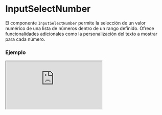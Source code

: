 
# InputSelectNumber

El componente `InputSelectNumber` permite la selección de un valor numérico de una lista de números dentro de un rango definido. Ofrece funcionalidades adicionales como la personalización del texto a mostrar para cada número.

### Ejemplo

<Iframe
  minHeightIframe="30dvh"
  src="https://fenextjs-component-storybook.vercel.app/iframe.html?args=&id=input-inputselectnumber--index&viewMode=story"
/>

### Importacion

Para importar el componente InputSelectNumber, se puede hacer desde fenextjs

```tsx copy
import { InputSelectNumber } from "fenextjs";
```

### Parametros

| Parametro    | Tipo                   | Requerido | Default | Descripcion                                                                                                          |
| ------------ | ---------------------- | --------- | ------- | -------------------------------------------------------------------------------------------------------------------- |
| onChange     | (n?: number) =\> void  | no        |         | Función que se ejecuta cuando el valor seleccionado cambia.                                                          |
| defaultValue | number                 | no        |         | Valor numérico por defecto seleccionado.                                                                             |
| min          | number                 | no        |         | El valor mínimo permitido en el rango de selección.                                                                  |
| max          | number                 | no        |         | El valor máximo permitido en el rango de selección.                                                                  |
| parseText    | (e: number) =\> string | no        |         | Función utilizada para convertir el número seleccionado en una cadena de texto personalizada a mostrar en el select. |

### Storybook

Para ver el storybook del componente lo puede hacer con este [link](https://fenextjs-component-storybook.vercel.app/?path=/story/input-inputselectnumber--index)

### Usos

- Uso básico de InputSelectNumber

```tsx copy
<InputSelectNumber
  min={1}
  max={10}
  defaultValue={5}
  onChange={(n) => console.log("Valor seleccionado:", n)}
/>
```

- InputSelectNumber con formato personalizado

```tsx copy
<InputSelectNumber
  min={1}
  max={20}
  parseText={(n) => `Número: ${n}`}
  onChange={(n) => console.log("Número seleccionado:", n)}
/>
```
